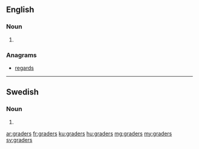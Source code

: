 ==English==

===Noun===
{{head|en|plural}}

# {{plural of|grader|lang=en|nocat=1}}

===Anagrams===
* [[regards#English|regards]]

----

==Swedish==

===Noun===
{{head|sv|noun form}}

# {{sv-noun-form-indef-gen-pl|grad}}

[[ar:graders]]
[[fr:graders]]
[[ku:graders]]
[[hu:graders]]
[[mg:graders]]
[[my:graders]]
[[sv:graders]]